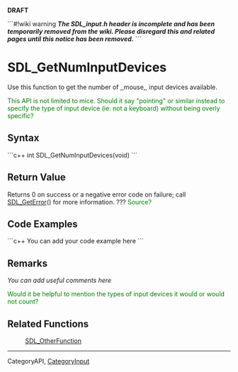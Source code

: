 '''DRAFT'''

```#!wiki warning
'''''The SDL_input.h header is incomplete and has been temporarily removed from the wiki.  Please disregard this and related pages until this notice has been removed.'''''
```

= SDL_GetNumInputDevices =
Use this function to get the number of ,,mouse,, input devices available.

<span style="color: green;">This API is not limited to mice. Should it say "pointing" or similar instead to specify the type of input device (ie: not a keyboard) without being overly specific?</span>


== Syntax ==
```c++
int SDL_GetNumInputDevices(void)
```

== Return Value ==
Returns 0 on success or a negative error code on failure; call [[SDL_GetError]]() for more information.  ???
<span style="color: green;">Source?</span>

== Code Examples ==
```c++
You can add your code example here
```

== Remarks ==
''You can add useful comments here''

<span style="color: green;">Would it be helpful to mention the types of input devices it would or would not count?</span>

== Related Functions ==
:[[SDL_OtherFunction]]

----
Category<code></code>API, [[CategoryInput]]
